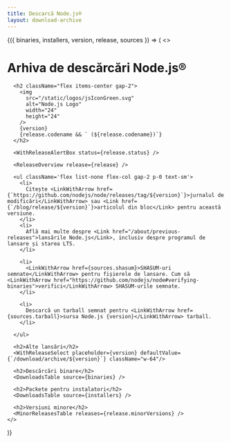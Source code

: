 ```yaml
---
title: Descarcă Node.js®
layout: download-archive
---
```


<WithDownloadArchive>
  {({ binaries, installers, version, release, sources }) => (
    <>
      <h1>Arhiva de descărcări Node.js®</h1>

      <h2 className="flex items-center gap-2">
        <img
          src="/static/logos/jsIconGreen.svg"
          alt="Node.js Logo"
          width="24"
          height="24"
        />
        {version}
        {release.codename && ` (${release.codename})`}
      </h2>

      <WithReleaseAlertBox status={release.status} />

      <ReleaseOverview release={release} />

      <ul className='flex list-none flex-col gap-2 p-0 text-sm'>
        <li>
          Citește <LinkWithArrow href={`https://github.com/nodejs/node/releases/tag/${version}`}>jurnalul de modificări</LinkWithArrow> sau <Link href={`/blog/release/${version}`}>articolul din bloc</Link> pentru această versiune.
        </li>
        <li>
          Află mai multe despre <Link href="/about/previous-releases">lansările Node.js</Link>, inclusiv despre programul de lansare și starea LTS.
        </li>

        <li>
          <LinkWithArrow href={sources.shasum}>SHASUM-uri semnate</LinkWithArrow> pentru fișierele de lansare. Cum să <LinkWithArrow href="https://github.com/nodejs/node#verifying-binaries">verifici</LinkWithArrow> SHASUM-urile semnate.
        </li>

        <li>
          Descarcă un tarball semnat pentru <LinkWithArrow href={sources.tarball}>sursa Node.js {version}</LinkWithArrow> tarball.
        </li>

      </ul>

      <h2>Alte lansări</h2>
      <WithReleaseSelect placeholder={version} defaultValue={`/download/archive/${version}`} className="w-64"/>

      <h2>Descărcări binare</h2>
      <DownloadsTable source={binaries} />

      <h2>Packete pentru instalatori</h2>
      <DownloadsTable source={installers} />

      <h2>Versiuni minore</h2>
      <MinorReleasesTable releases={release.minorVersions} />
    </>

)}

</WithDownloadArchive>
